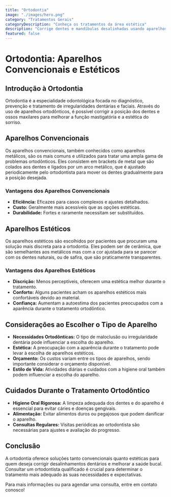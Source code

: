 ```yaml
---
title: "Ortodontia"
image: "./images/hero.png"
category: "Tratamentos Gerais"
categoryDescription: "Conheça os tratamentos da área estética"
description: "Corrige dentes e mandíbulas desalinhadas usando aparelhos e outros dispositivos."
featured: false
---
```


# Ortodontia: Aparelhos Convencionais e Estéticos

## Introdução à Ortodontia

Ortodontia é a especialidade odontológica focada no diagnóstico, prevenção e tratamento de irregularidades dentárias e faciais. Através do uso de aparelhos ortodônticos, é possível corrigir a posição dos dentes e ossos maxilares para melhorar a função mastigatória e a estética do sorriso.

## Aparelhos Convencionais

Os aparelhos convencionais, também conhecidos como aparelhos metálicos, são os mais comuns e utilizados para tratar uma ampla gama de problemas ortodônticos. Eles consistem em brackets de metal que são colados aos dentes e ligados por um arco metálico, que é ajustado periodicamente pelo ortodontista para mover os dentes gradualmente para a posição desejada.

### Vantagens dos Aparelhos Convencionais

- **Eficiência:** Eficazes para casos complexos e ajustes detalhados.
- **Custo:** Geralmente mais acessíveis que as opções estéticas.
- **Durabilidade:** Fortes e raramente necessitam ser substituídos.

## Aparelhos Estéticos

Os aparelhos estéticos são escolhidos por pacientes que procuram uma solução mais discreta para a ortodontia. Eles podem ser de cerâmica, que são semelhantes aos metálicos mas com a cor ajustada para se parecer com os dentes naturais, ou de safira, que são praticamente transparentes.

### Vantagens dos Aparelhos Estéticos

- **Discrição:** Menos perceptíveis, oferecem uma estética melhor durante o tratamento.
- **Conforto:** Alguns pacientes acham os aparelhos estéticos mais confortáveis devido ao material.
- **Confiança:** Aumentam a autoestima dos pacientes preocupados com a aparência durante o tratamento ortodôntico.

## Considerações ao Escolher o Tipo de Aparelho

- **Necessidades Ortodônticas:** O tipo de maloclusão ou irregularidade dentária pode influenciar a escolha do aparelho.
- **Estética:** A preocupação com a aparência durante o tratamento pode levar à escolha de aparelhos estéticos.
- **Orçamento:** Os custos variam entre os tipos de aparelhos, sendo importante considerar o orçamento disponível.
- **Estilo de Vida:** Atividades diárias e cuidados com a higiene oral também podem influenciar a escolha do aparelho.

## Cuidados Durante o Tratamento Ortodôntico

- **Higiene Oral Rigorosa:** A limpeza adequada dos dentes e do aparelho é essencial para evitar cáries e doenças gengivais.
- **Alimentação:** Evitar alimentos duros ou pegajosos que podem danificar o aparelho.
- **Consultas Regulares:** Visitas periódicas ao ortodontista são necessárias para ajustes e avaliação do progresso.

## Conclusão

A ortodontia oferece soluções tanto convencionais quanto estéticas para quem deseja corrigir desalinhamentos dentários e melhorar a saúde bucal. Consultar um ortodontista qualificado é crucial para determinar o tratamento mais adequado às suas necessidades e expectativas.

Para mais informações ou para agendar uma consulta, entre em contato conosco!
